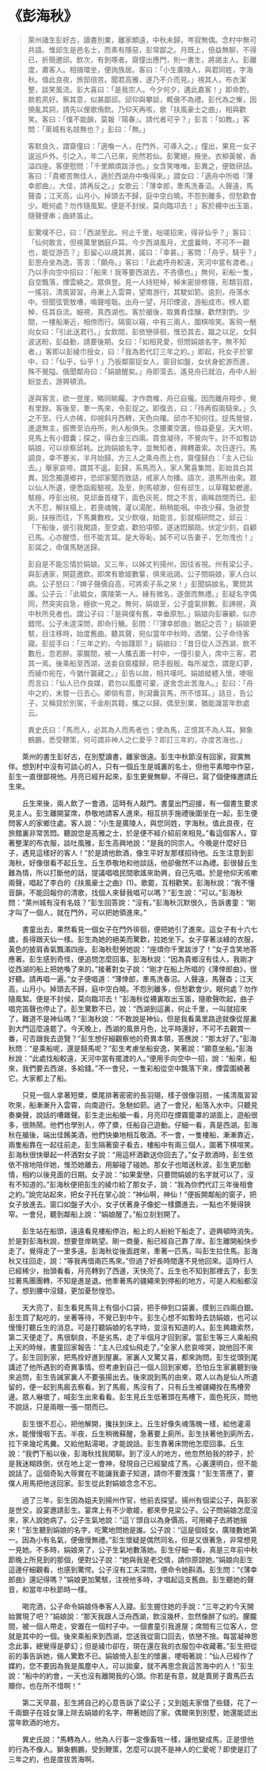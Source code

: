 # 《彭海秋》

> 萊州諸生彭好古，讀書別業，離家頗遠，中秋未歸，岑寂無偶。念村中無可共語。惟邱生是邑名士，而素有隱惡，彭常鄙之。月既上，倍益無聊，不得已，折簡邀邱。飲次，有剝啄者。齋僮出應門，則一書生，將謁主人。彭離度，肅客人。相揖環坐，便詢族居。客曰：「小生廣陵人，與君同姓，字海秋。值此良夜，旅邸倍苦。聞君高雅，遂乃不介而見。」視其人，布衣潔整，談笑風流。彭大喜曰：「是我宗人。今夕何夕，遘此嘉客！」即命酌，款若夙好。察其意，似甚鄙邱。邱仰與攀談，輒傲不為禮。彭代為之慚，因撓亂其詞，請先以俚歌侑飲。乃仰天再咳，歌「扶風豪士之曲」，相與歡笑。客曰：「僕不能韻，莫報『陽春』。請代者可乎？」彭言：「如教。」客問：「萊城有名妓無也？」彭曰：「無。」
>
> 客默良久，謂齋僮曰：「適喚一人，在門外，可導入之。」僮出，果見一女子逡巡戶外。引之入，年二八已來，宛然若仙。彭驚絕，掖坐。衣柳黃帔，香溢四座。客便慰問：「千里頗煩跋涉也。」女含笑唯唯。彭異之，便致研詰。客曰：「貴鄉苦無佳人，適於西湖舟中喚得來。」謂女曰：「適舟中所唱『薄幸郎曲』，大佳，請再反之。」女歌云：「薄幸郎，牽馬洗春沼。人聲遠，馬聲杳；江天高，山月小。掉頭去不歸，庭中空白曉。不怨別離多，但愁歡會少。眠何處？勿作隨風絮。便是不封侯，莫向臨邛去！」客於襪中出玉笛，隨聲便串；曲終笛止。
>
> 彭驚嘆不已，曰：「西湖至此。何止千里，咄嗟招來，得非仙乎？」客曰：「仙何敢言，但視萬里猶庭戶耳。今夕西湖風月，尤盛曩時，不可不一觀也，能從游否？」彭留心以覘其異，諾曰：「幸甚。」客問：「舟乎，騎乎？」彭思舟坐為逸，答言：「願舟。」客曰：「此處呼舟較遠，天河中當有渡者。」乃以手向空中招曰：「船來！我等要西湖去，不吝價也。」無何，彩船一隻，自空飄落，煙雲繞之。眾俱登。見一人持短棹，棹末密排修翎，形類羽扇，一搖羽，清風習習。舟漸上入雲霄，望南游行，其駛如箭。逾刻，舟落水中。但聞弦管敖嘈，鳴聲喤聒。出舟一望，月印煙波，游船成市。榜人罷棹，任其自流。細視，真西湖也。客於艙後，取異肴佳釀，歡然對酌。少間，一樓船漸近，相傍而行。隔窗以窺，中有三兩人，圍棋喧笑。客飛一觥向女曰：「引此送君行。」女飲間，彭依戀徘徊，惟恐其去，蹴之以足。女斜波送盼，彭益動，請要後期。女曰：「如相見愛，但問娟娘名字，無不知者。」客即以彭綾巾授女，曰：「我為若代訂三年之約。」即起，托女子於掌中，曰：「仙乎，仙乎！」乃扳鄰窗捉女人，窗目如盤，女伏身蛇游而進，殊不覺隘。俄聞鄰舟曰：「娟娘醒矣。」舟即蕩去。遙見舟已就泊，舟中人紛紛並去，游興頓消。
>
> 遂與客言，欲一登崖，略同眺矚。才作商榷，舟已自攏。因而離舟翔步，覺有里餘。客後至，牽一馬來，令彭捉之。即復去，曰：「待再假兩騎來。」久之不至。行人亦稀，仰視斜月西轉，天色向曙。邱亦不知何往。捉馬營營，進退無主，振轡至泊舟所，則人船俱失。念腰橐空匱，倍益憂皇。天大明，見馬上有小錯囊；探之，得白金三四兩。買食凝待，不覺向午。計不如暫訪娟娘，可以徐察邱耗。比詢娟娘名字，並無知者，興轉蕭索。次日遂行。馬調良，幸不蹇劣，半月始歸。方三人之乘舟而上也，齋僮歸白：「主人已仙去。」舉家哀啼，謂其不返。彭歸，系馬而入，家人驚喜集問，彭始具白其異。因念獨還鄉井，恐邱家聞而致詰，戒家人勿播。語次，道馬所由來。眾以仙人所遺，便悉詣廄驗視。及至，則馬頓渺，但有邱生，以草韁縶櫪邊。駭極，呼彭出視。見邱垂首棧下，面色灰死，問之不言，兩眸啟閉而已。彭大不忍，解扶榻上，若喪魂魄，灌以湯酡，稍稍能咽。中夜少蘇，急欲登廁，扶掖而往，下馬糞數枚。又少飲啜，始能言。彭就榻研問之，邱云：「下船後，彼引我閑語，至空處，歡拍項領，遂迷悶顛踣。伏定少刻，自顧已馬。心亦醒悟，但不能言耳。是大辱恥，誠不可以告妻子，乞勿洩也！」彭諾之，命僕馬馳送歸。
>
> 彭自是不能忘情於娟娘。又三年，以姊丈判揚州，因往省視。州有梁公子，與彭通家，開筵邀飲。即席有歌姬數輩，俱來祇謁。公子問娟娘，家人白以病。公子怒曰：「婢子聲價自高，可將索子系之來！」彭聞娟娘名，驚問其誰。公子云：「此娼女，廣陵第一人。緣有微名，遂倨而無禮。」彭疑名字偶同，然突突自急，極欲一見之。無何，娟娘至，公子盛氣排數。彭諦視，真中秋所見者也。謂公子曰：「是與僕有舊，幸垂原恕。」娟娘向彭審顧，似亦錯愕。公子未遑深問，即命行觴。彭問：「『薄幸郎曲』猶記之否？」娟娘更駭，目注移時，始度舊曲。聽其聲，宛似當年中秋時。酒闌，公子命侍客寢。彭捉手曰：「三年之約，今始踐耶？」娟娘曰：「昔日從人泛西湖，飲不數卮，忽若醉。蒙朧間，被一人攜去置一村中，一僮引妾入，席中三客，君其一焉。後乘船至西湖，送妾自窗欞歸，把手殷殷。每所凝念，謂是幻夢，而綾巾宛在，今猶什襲藏之。」彭告以故，相共嘆吒。娟娘縱體入懷，哽咽而言曰：「仙人已作良媒，君勿以風塵可棄，遂舍念此苦海人。」彭曰：「舟中之約，未嘗一日去心。卿倘有意，則瀉囊貨馬，所不惜耳。」詰旦，告公子，又稱貸於別駕，千金削其籍，攜之以歸。偶至別業，猶能識當年飲處云。
>
> 異史氏曰：「馬而人，必其為人而馬者也；使為馬，正恨其不為人耳。獅象鶴鵬，悉受鞭策，何可謂非神人之仁愛乎？即訂三年約，亦度苦海也。」

&emsp;&emsp;萊州的書生彭好古，在別墅讀書，離家很遠。彭生中秋節沒有回家，寂寞無伴。想到村中沒有可談心的人，只有一個丘生是城裏的名士，但他平素暗中作惡，彭生一直很鄙視他。月亮已經升起來，彭生更覺無聊，不得已，寫了個便條邀請丘生來。

&emsp;&emsp;丘生來後，兩人飲了一會酒，這時有人敲門。書童出門迎接，有一個書生要求見主人。彭生離開宴席，恭敬地請客人進來。相互拱手施禮後圍坐在一起，彭生便問客人的家鄉住處。客人說：“小生是廣陵人，與您同姓，字海秋。值此良夜，在旅館裏非常苦悶。聽說您是高雅之士，於是便不經介紹前來相見。”看這個客人，穿著整潔的布衣服，談吐風雅，彭生高興地說：“是我的同宗人。今晚是什麼好日子，遇見這樣好的客人！”於是請他飲酒，像生平好友那樣招待他。丘生注意到彭海秋，好像很看不起丘生。丘生恭敬地和他談話，他卻傲然不以為禮。彭很替丘生難為情，所以打斷他的話，提議唱唱民間歌謠來助興，自己先唱。於是他仰天咳嗽兩聲，唱起了李白的《扶風豪士之曲》(1)。歌罷，互相歡笑。彭海秋說：“我不懂音韻，不能回報你的清歌，找個人來替我唱可以嗎？”彭生說：“可以。”彭海秋問：“萊州城有沒有名妓？”彭生回答說：“沒有。”彭海秋沉默很久，告訴書童：“剛才叫了一個人，就在門外，可以把她領進來。”

&emsp;&emsp;書童出去，果然看見一個女子在門外徘徊，便把她引了進來。這女子有十六七歲，長得跟天仙一樣。彭生為她的絕美而驚歎，拉她坐下。女子穿著淡綠的衣服，黃色的披肩香氣飄滿四座。彭海秋慰勞她說：“座煩你千里跋涉了！”女子含笑地答應著。彭生感到奇怪，便追問怎麼回事。彭海秋說：“因為貴鄉沒有佳人，我剛才從西湖的船上把她喚了來的。”接著對女子說：“剛才在船上所唱的《薄倖郎曲》，很好聽。請再唱一遍。”女子便唱道：“薄倖郎，牽馬洗春沼。人聲遠，馬聲杳；江天高，山月小。掉頭去不歸，庭中空白曉。不怨別離多，但愁歡會少。眠何處？勿作隨風絮。便是不封侯，莫向臨邛去！”彭海秋從襪裏取出玉笛，隨歌聲吹起，曲子唱完笛聲也停止了。彭生驚歎不已，說：“西湖到這裏，何止千里，一叫就招來了，難道不是神仙嗎？”彭海秋說：“不敢說是神仙，但是我看萬里路途就像從屋裏到大門這麼遠罷了。今天晚上，西湖的風景月色，比平時還好，不可不去觀賞一番，可否跟我去遊覽？”彭生想仔細觀察他的奇異本領，答應說：“那太好了。”彭海秋問：“是乘船呢，還是騎馬呢？”彭生考慮坐船安逸，笑著說：“願意坐船。”彭海秋說：“此處找船較遠，天河中當有擺渡的人。”便用手向空中一招，說：“船來，船來，我們要去西湖，多給錢。”不一會兒，一隻彩船從空中飄落下來，煙雲圍繞著它。大家都上了船。

&emsp;&emsp;只見一個人拿著短槳，槳尾排著密密的長羽翎，樣子很像羽扇，一搖清風習習吹來，船漸漸升入雲霄，向南遊行。急馳如箭。過了一會兒，船落入水中。只聽見奏樂聲，說話的嘈雜聲。彭生走出船艙一看，月亮印在煙霧籠罩的湖面上，遊船很多，很熱鬧。他們也學別人，停了槳，任船自己遊動。仔細一看，真是西湖。彭海秋在艙後，端出佳餚美酒，他們快樂地相互敬酒。不一會，一隻樓船，漸漸靠近，兩隻船靠在一起往前走。彭生隔著窗子看去，樓船中有兩三個人，圍著下棋喧笑。彭海秋很快舉起一杯酒對女子說：“用這杯酒歡送你回去了。”女子飲酒時，彭生依依不捨地陪伴她，惟恐她離去，用腳碰了碰她。那女子也暗送秋波。彭生更加動情，相約以後見面的日期。女子說：“如果愛戀，只要問娟娘的名字就可以了，沒有不知道的。”彭海秋便把彭生的綾巾給了那女子，說：“我為你們代訂三年後相會之約。”說完站起來，把女子托在掌心說：“神仙啊，神仙！”便扳開鄰船的窗子，把女子放進去。窗口如盤子大小，女子伏著身子像蛇一樣鑽進去，一點也不覺得狹窄。一會兒，聽到鄰船上說：“娟娘醒了。”船立刻划開了。

&emsp;&emsp;彭生站在船頭，遠遠看見樓船停泊，船上的人紛紛下船走了，遊興頓時消失。於是對彭海秋說，想要登岸眺望。剛一商量，船已經自己靠了岸。彭生離開船快步走了。覺得走了一里多遠。彭海秋從後面趕來，牽著一匹馬，叫彭生拉住馬。彭海秋又往回走，說：“等我再借兩匹馬來。”但過了好長時間還不見他回來。這時行人已經稀少，抬頭看看，月亮轉到了西邊，天快亮了。丘生也不知到那裡去了，彭生拉著馬團團轉，不知是進是退。他牽著馬的疆繩來到停船的地方，可是人和船都沒了。想到腰中沒錢，更加憂愁惶恐。

&emsp;&emsp;天大亮了，彭生看見馬背上有個小口袋，把手伸到口袋裏，摸到三四兩白銀。彭生買了點吃的，坐著等待，不覺已到中午。彭生心想不如暫時去訪娟娘，也可以慢慢打聽丘生的消息。可是打聽娟娘的名字時，並沒有知道的人。彭生興趣索然，第二天便走了。馬很馴良，不是劣馬，走了半個月才回到家。當彭生等三人乘船飛上天的時候，書童回家報告：“主人已成仙飛走了。”全家人悲哀啼哭，說他回不來了。彭生回到家，把馬拴好進到屋裏。家裏人又驚又喜，都來詢問。彭生從頭到尾講述了他所遇到的奇異事情。但考慮到自己一個人回到家鄉，恐怕丘生家裏聽到後來追問，彭生告誡家裏人不要張揚出去。後來說到馬的由來，眾人以為是仙人所遺留的，便一起到馬廄去察看。到了馬廄，馬沒有了，只有丘生被疆繩拴在馬槽旁邊。眾人嚇壞了，喊彭生出來看看。彭生見丘生低著頭在馬槽下，面色死灰，問他不說話，只是兩眼一張一閉而已。

&emsp;&emsp;彭生很不忍心，把他解開，攙扶到床上。丘生好像失魂落魄一樣，給他灌湯水，能慢慢咽下去。半夜，丘生稍微蘇醒，急著要上廁所。彭生扶著他到廁所去，拉下來幾坨馬糞。又給他點湯喝，才能說話。彭生靠著床問他怎麼回事。丘生說：“我們下船以後，彭海秋找我閑聊。到了沒人的地方，他忽然拍我的脖子，於是我迷糊跌倒，伏在地上定一會神，發現自己已經變成了馬，心裏還明白，但不能說話了。這個奇恥大辱實在不能讓我妻子知道，請你不要洩露！”彭生答應了，要僕人用馬把他送回家。彭生從此對娟娘念念不忘。

&emsp;&emsp;過了三年，彭生因為姐夫到揚州作官，他前去探望。揚州有個梁公子，與彭家是世交，設宴邀請彭生。宴席上有不少歌姬，都來參見梁公子。公子問娟娘怎麼沒來，家人說她病了。公子生氣地說：“這丫頭自以為身價高，可用繩子去將她捆來！”彭生聽到娟娘的名字，吃驚地問她是誰。公子說：“這是個妓女，廣陵數她第一。因為小有名氣，便傲慢無禮。”彭生懷疑是偶然同名，但是又很著急，非常想見一見她。不多時，娟娘來了，公子生氣地數落她。彭生仔細一看，真是三年前中秋節晚上所見到的那個，便對公子說：“她與我是老交情，請你原諒她。”娟娘向彭生這邊仔細觀看，也感到驚愕。公子沒有工夫深問，便命令她斟酒。彭生問：“《薄幸郎曲》還記得嗎？”娟娘更加驚駭，注視他多時，才唱起這支舊曲。彭生聽她的聲音，和當年中秋節時一樣。

&emsp;&emsp;喝完酒，公子命令娟娘侍奉客人入寢。彭生握住她的手說：“三年之約今天開始實現了吧？”娟娘說：“那天我跟人泛舟西湖，飲沒幾杯，忽然像醉了似的。朦朧間，被一個人帶走，安置在一個村子中。一個書童引我進屋；席間有三位客人，您就是其中的一個。後來乘船來到西湖，您送我從窗口回去，依戀不捨。每當凝神思念此事，總覺得是夢幻；但是綾巾卻在，現在還在我的衣服包中收藏著。”彭生把從前的事告訴她，倆人驚歎不已。娟娘倚入彭生的懷裏，哽咽著說：“仙人已經作了媒約，您不要因為我是風塵中人，可以拋棄，就不再思念我這苦海中的人！”彭生說：“船中的約會，一天也沒有離開我的心頭。你若是有意，就是賣房子賣馬匹去贖你，也在所不惜啊！”

&emsp;&emsp;第二天早晨，彭生將自己的心意告訴了梁公子；又到姐夫家借了些錢，花了一千兩銀子在妓女簿上除去娟娘的名字，帶著她回了家。偶爾來到別墅，她還能認出當年飲酒的地方。

&emsp;&emsp;異史氏說：“馬轉為人，他為人行事一定像畜牲一樣，讓他變成馬，正是恨他的行為不像人。獅象鶴鵬，受到鞭策，怎麼可以說不是神人的仁愛呢？即使是訂了三年之約，也是度拔苦海啊。
